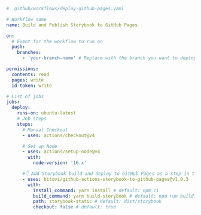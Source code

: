 ```yml
# .github/workflows/deploy-github-pages.yaml

# Workflow name
name: Build and Publish Storybook to GitHub Pages

on:
  # Event for the workflow to run on
  push:
    branches:
      - 'your-branch-name' # Replace with the branch you want to deploy from

permissions:
  contents: read
  pages: write
  id-token: write

# List of jobs
jobs:
  deploy:
    runs-on: ubuntu-latest
    # Job steps
    steps:
      # Manual Checkout
      - uses: actions/checkout@v4

      # Set up Node
      - uses: actions/setup-node@v4
        with:
          node-version: '16.x'

      #👇 Add Storybook build and deploy to GitHub Pages as a step in the workflow
      - uses: bitovi/github-actions-storybook-to-github-pages@v1.0.3
        with:
          install_command: yarn install # default: npm ci
          build_command: yarn build-storybook # default: npm run build-storybook
          path: storybook-static # default: dist/storybook
          checkout: false # default: true
```
